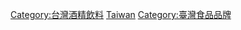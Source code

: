 {{Commons category|Beers of Taiwan}}

[[Category:台灣酒精飲料|Category:台灣酒精飲料]]
[[Category:各國啤酒|Taiwan]]
[[Category:臺灣食品品牌|Category:臺灣食品品牌]]